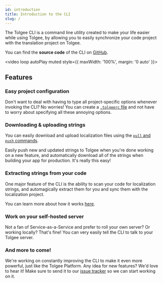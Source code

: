 ```yaml
---
id: introduction
title: Introduction to the CLI
slug: /
---
```


The Tolgee CLI is a command line utility created to make your life easier while using Tolgee, by allowing you to
easily synchronize your code project with the translation project on Tolgee.

You can find the **source code** of the CLI on [GitHub](https://github.com/tolgee/tolgee-cli).

<video loop autoPlay muted style={{ maxWidth: '100%', margin: '0 auto' }}>
  <source src="/tolgee-cli.webm"></source>
</video>

## Features

### Easy project configuration

Don't want to deal with having to type all project-specific options whenever invoking the CLI? No worries! You can
create a [`.tolgeerc` file](/tolgee-cli/project-configuration) and not have to worry about specifying all these
annoying options.

### Downloading & uploading strings

You can easily download and upload localization files using the [`pull` and `push` commands](/tolgee-cli/push-pull-strings).

Easily push new and updated strings to Tolgee when you're done working on a new feature, and automatically download all
of the strings when building your app for production. It's really this easy!

### Extracting strings from your code

One major feature of the CLI is the ability to scan your code for localization strings, and automagically extract them
for you and sync them with the localization project.

You can learn more about how it works [here](/tolgee-cli/extraction/syncing-strings).

### Work on your self-hosted server

Not a fan of Service-as-a-Service and prefer to roll your own server? Or working locally? That's fine! You can very
easily tell the CLI to talk to your Tolgee server.

### And more to come!

We're working on constantly improving the CLI to make it even more powerful, just like the Tolgee Platform. Any idea
for new features? We'd love to hear it! Make sure to send it to our [issue tracker](https://github.com/tolgee/tolgee-cli/issues/new)
so we can start working on it.
